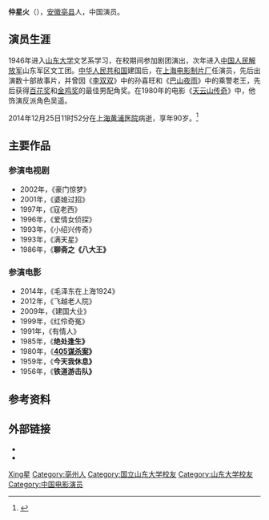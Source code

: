 '''仲星火'''（{{bd|1924年|2月5日|2014年|12月25日|catIdx=Zhong}}），[[安徽|安徽]][[亳县|亳县]]人，中国演员。

==演员生涯==
1946年进入[[山东大学|山东大学]]文艺系学习，在校期间参加剧团演出，次年进入[[中国人民解放军|中国人民解放军]]山东军区文工团。[[中华人民共和国|中华人民共和国]]建国后，在[[上海电影制片厂|上海电影制片厂]]任演员，先后出演数十部故事片，并曾因《[[李双双|李双双]]》中的孙喜旺和《[[巴山夜雨|巴山夜雨]]》中的乘警老王，先后获得[[百花奖|百花奖]]和[[金鸡奖|金鸡奖]]的最佳男配角奖。在1980年的电影《[[天云山传奇|天云山传奇]]》中，他饰演反派角色吴遥。

2014年12月25日11时52分在[[上海黄浦医院|上海黄浦医院]]病逝，享年90岁。<ref>{{Cite web|url=https://www.thepaper.cn/newsDetail_forward_1288835|title=又一颗“明星”陨落：电影艺术家仲星火病逝，享年90岁_逝者_澎湃新闻-The Paper|accessdate=2018-12-04|work=www.thepaper.cn|archive-date=2019-03-27|archive-url=https://web.archive.org/web/20190327223230/https://www.thepaper.cn/newsDetail_forward_1288835|dead-url=no}}</ref>

==主要作品==
=== 参演电视剧 ===
* 2002年，《豪门惊梦》
* 2001年，《婆媳过招》
* 1997年，《寇老西》
* 1996年，《爱情女侦探》
* 1993年，《小绍兴传奇》
* 1993年，《满天星》
* 1986年，《'''聊斋之《八大王》'''

=== 参演电影 ===
* 2014年，《毛泽东在上海1924》
* 2012年，《飞越老人院》
* 2009年，《建国大业》
* 1999年，《红伶奇冤》
* 1991年，《有情人》
* 1985年，《'''绝处逢生》'''
* 1980年，《'''[[405谋杀案|405谋杀案]]》'''
* 1959年，《'''今天我休息》'''
* 1956年，《'''铁道游击队》'''

== 参考资料 ==
{{reflist}}

== 外部链接 ==
* {{imdb|nm1253905}}
* {{douban people}}

{{China-enter-bio-stub}}
{{中国电影金鸡奖最佳男配角}}
{{中国电影金凤凰奖}}
{{1905-2004年中国电影百位优秀演员}}
{{国家有突出贡献电影艺术家}}

{{Authority control}}
{{DEFAULTSORT:Zhong仲}}
[[Category:仲姓|Xing星]]
[[Category:亳州人|Category:亳州人]]
[[Category:国立山东大学校友|Category:国立山东大学校友]]
[[Category:山东大学校友|Category:山东大学校友]]
[[Category:中国电影演员|Category:中国电影演员]]